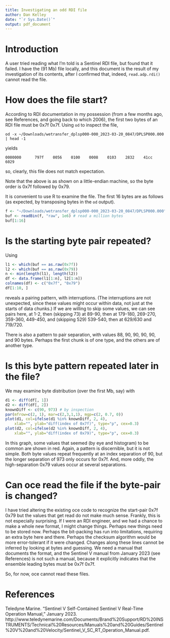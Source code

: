 ```yaml
---
title: Investigating an odd RDI file
author: Dan Kelley
date: "`r Sys.Date()`"
output: pdf_document
---
```


# Introduction

A user tried reading what I'm told is a Sentinel RDI file, but found that it
failed.  I have the (91 Mb) file locally, and this document is the
result of my investigation of its contents, after I confirmed that, indeed,
`read.adp.rdi()` cannot read the file.

# How does the file start?

According to RDI documentation in my possession (from a few months ago, see
References, and going back to which 2006), the first two bytes of an RDI file
must be 0x7f 0x7f. Using `od` to inspect the file,

```
od -x ~/Downloads/wetransfer_dplsp000-000_2023-03-20_0847/DPLSP000.000 | head -1
```
yields
```
0000000      797f    0056    0100    0008    0103    2832    41cc    6029
```
so, clearly, this file does not match expectation.

Note that the above is as shown on a little-endian machine, so the byte order
is 0x7f followed by 0x79.  

It is convenient to use R to examine the file.  The first 16 bytes  are as
follows (as expected, by transposing bytes in the `od` output).
```r
f <- "~/Downloads/wetransfer_dplsp000-000_2023-03-20_0847/DPLSP000.000"
buf <- readBin(f, "raw", 1e6) # read a million bytes
buf[1:16]
```

# Is the starting byte pair repeated?

Using
```r
l1 <- which(buf == as.raw(0x7f))
l2 <- which(buf == as.raw(0x79))
n <- min(length(l1), length(l2))
df <- data.frame(l1[1:n], l2[1:n])
colnames(df) <- c("0x7f", "0x79")
df[1:10, ]
```
reveals a pairing pattern, with interruptions.  (The interruptions are not
unexpected, since these values might occur within data, not just at the starts
of data chunks.)  If we are willing to skip some values, we can see pairs here,
at 1-2, then (skipping 73) at 89-90, then at 179-180, 269-270, 359-360,
449-450, and (skipping 529) 539-540, then at 629/630 and 719/720.

There is also a pattern to pair separation, with values 88, 90, 90, 90, 90, and
90 bytes.  Perhaps the first chunk is of one type, and the others are of
another type.


# Is this byte pattern repeated later in the file?

We may examine byte distribution (over the first Mb, say) with
```r
d1 <- diff(df[, 1])
d2 <- diff(df[, 2])
knownDiff <- c(90, 973) # by inspection
par(mfrow=c(2, 1), mar=c(2,3,1,1), mgp=c(2, 0.7, 0))
plot(d1, col=ifelse(d1 %in% knownDiff, 2, 4),
    xlab="", ylab="diff(index of 0x7f)", type="p", cex=0.3)
plot(d2, col=ifelse(d2 %in% knownDiff, 2, 4),
    xlab="", ylab="diff(index of 0x79)", type="p", cex=0.3)
```
In this graph, some values that seemed (by eye and histogram) to be common are
shown in red.  Again, a pattern is discernible, but it is not simple.  Both
byte values repeat frequently at an index separation of 90, but the longer
separation of 973 only occurs for 0x7f.  And, more oddly, the high-separation
0x79 values occur at several separations.

# Can oce read the file if the byte-pair is changed?

I have tried altering the existing oce code to recognize the start-pair 0x7f
0x79 but the values that get read do not make much sense. Frankly, this is not
especially surprising.  If I were an RDI engineer, and we had a chance to make
a whole new format, I might change things.  Perhaps new things need to be
stored now. Perhaps the bit-packing has run into limitations, requiring an
extra byte here and there. Perhaps the checksum algorithm would be more
error-tolerant if it were changed. Changes along these lines cannot be inferred
by looking at bytes and guessing.  We need a manual that documents the format,
and the Sentinel V manual from January 2023 (see References) is not such
a manual, because it explicitly indicates that the ensemble leading bytes must be 0x7f 0x7f.

So, for now, oce cannot read these files.

# References

Teledyne Marine. “Sentinel V Self-Contained Sentinel V Real-Time Operation Manual,” January 2023. http://www.teledynemarine.com/Documents/Brand%20Support/RD%20INSTRUMENTS/Technical%20Resources/Manuals%20and%20Guides/Sentinel%20V%20and%20Velocity/Sentinel_V_SC_RT_Operation_Manual.pdf.

